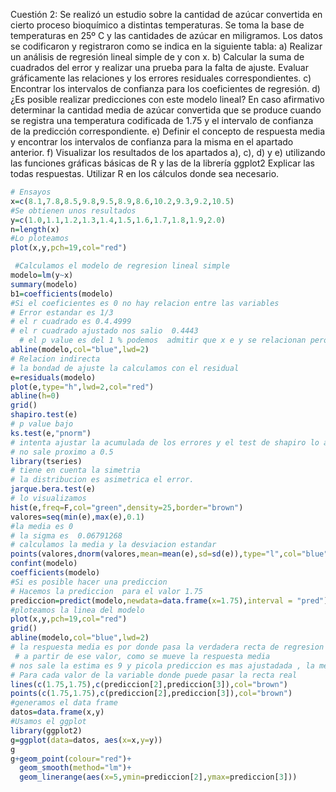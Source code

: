 Cuestión 2: Se realizó un estudio sobre la cantidad de azúcar convertida en cierto proceso bioquímico a distintas temperaturas. Se toma la base de temperaturas en 25º C y las cantidades de azúcar en miligramos. Los datos se codificaron y registraron como se indica en la siguiente tabla:
a) Realizar un análisis de regresión lineal simple de y con x.
b) Calcular la suma de cuadrados del error y realizar una prueba para la falta de ajuste. Evaluar gráficamente las relaciones y los errores residuales correspondientes.
c) Encontrar los intervalos de confianza para los coeficientes de regresión.
d) ¿Es posible realizar predicciones con este modelo lineal? En caso afirmativo determinar la cantidad media de azúcar convertida que se produce cuando se registra una temperatura codificada de 1.75 y el intervalo de confianza de la predicción correspondiente.
e) Definir el concepto de respuesta media y encontrar los intervalos de confianza para la misma en el apartado anterior.
f) Visualizar los resultados de los apartados a), c), d) y e) utilizando las funciones gráficas básicas de R y las de la librería ggplot2
Explicar las todas respuestas. Utilizar R en los cálculos donde sea necesario.
```{r}
# Ensayos 
x=c(8.1,7.8,8.5,9.8,9.5,8.9,8.6,10.2,9.3,9.2,10.5)
#Se obtienen unos resultados
y=c(1.0,1.1,1.2,1.3,1.4,1.5,1.6,1.7,1.8,1.9,2.0)
n=length(x)
#Lo ploteamos
plot(x,y,pch=19,col="red")

 #Calculamos el modelo de regresion lineal simple
modelo=lm(y~x)
summary(modelo)
b1=coefficients(modelo)
#Si el coeficientes es 0 no hay relacion entre las variables
# Error estandar es 1/3
# el r cuadrado es 0.4.4999
# el r cuadrado ajustado nos salio  0.4443 
  # el p value es del 1 % podemos  admitir que x e y se relacionan pero el ajuste  no es muy bueno
abline(modelo,col="blue",lwd=2)
# Relacion indirecta
# la bondad de ajuste la calculamos con el residual
e=residuals(modelo)
plot(e,type="h",lwd=2,col="red")
abline(h=0)
grid()
shapiro.test(e)
# p value bajo
ks.test(e,"pnorm")
# intenta ajustar la acumulada de los errores y el test de shapiro lo ajuste a una normal
# no sale proximo a 0.5
library(tseries)
# tiene en cuenta la simetria
# la distribucion es asimetrica el error.
jarque.bera.test(e)
# lo visualizamos 
hist(e,freq=F,col="green",density=25,border="brown")
valores=seq(min(e),max(e),0.1)
#la media es 0
# la sigma es  0.06791268 
# calculamos la media y la desviacion estandar
points(valores,dnorm(valores,mean=mean(e),sd=sd(e)),type="l",col="blue")
confint(modelo)
coefficients(modelo)
#Si es posible hacer una prediccion
# Hacemos la prediccion  para el valor 1.75
prediccion=predict(modelo,newdata=data.frame(x=1.75),interval = "pred")
#ploteamos la linea del modelo 
plot(x,y,pch=19,col="red")
grid()
abline(modelo,col="blue",lwd=2)
# la respuesta media es por donde pasa la verdadera recta de regresion 
 # a partir de ese valor, como se mueve la respuesta media 
# nos sale la estima es 9 y picola prediccion es mas ajustadada , la media es mas pequeña
# Para cada valor de la variable donde puede pasar la recta real 
lines(c(1.75,1.75),c(prediccion[2],prediccion[3]),col="brown")
points(c(1.75,1.75),c(prediccion[2],prediccion[3]),col="brown")
#generamos el data frame 
datos=data.frame(x,y)
#Usamos el ggplot
library(ggplot2)
g=ggplot(data=datos, aes(x=x,y=y))
g
g+geom_point(colour="red")+
  geom_smooth(method="lm")+
  geom_linerange(aes(x=5,ymin=prediccion[2],ymax=prediccion[3]))
```

